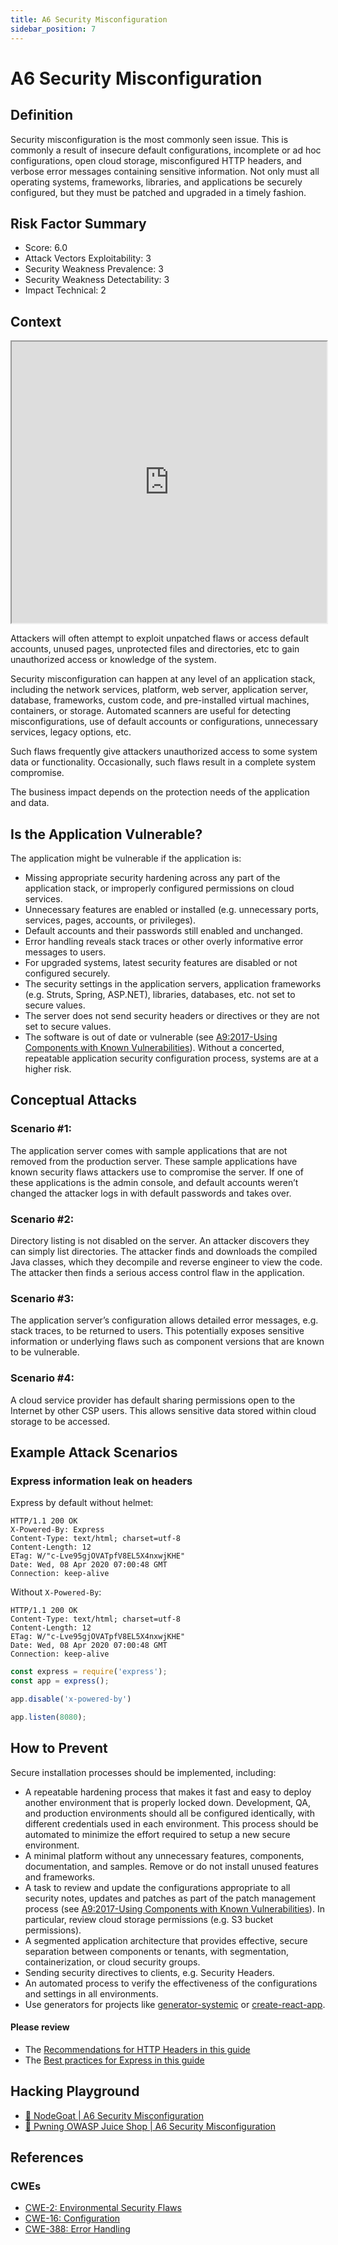 ```yaml
---
title: A6 Security Misconfiguration
sidebar_position: 7
---
```


# A6 Security Misconfiguration


## Definition

Security misconfiguration is the most commonly seen issue. This is commonly a result of insecure
default configurations, incomplete or ad hoc configurations, open cloud storage, misconfigured
HTTP headers, and verbose error messages containing sensitive information. Not only must all
operating systems, frameworks, libraries, and applications be securely configured, but they must
be patched and upgraded in a timely fashion.

## Risk Factor Summary

- Score: 6.0
- Attack Vectors Exploitability: 3
- Security Weakness Prevalence: 3
- Security Weakness Detectability: 3
- Impact Technical: 2

## Context

<iframe width="100%" height="450"
src="https://www.youtube.com/embed/JuGSUMtKTPU">
</iframe>


Attackers will often attempt to exploit
unpatched flaws or access default
accounts, unused pages, unprotected
files and directories, etc to gain
unauthorized access or knowledge of
the system.


Security misconfiguration can happen at any level of
an application stack, including the network services,
platform, web server, application server, database,
frameworks, custom code, and pre-installed virtual
machines, containers, or storage. Automated
scanners are useful for detecting misconfigurations,
use of default accounts or configurations,
unnecessary services, legacy options, etc.


Such flaws frequently give attackers
unauthorized access to some system
data or functionality. Occasionally,
such flaws result in a complete
system compromise.


The business impact depends on the
protection needs of the application
and data.

## Is the Application Vulnerable?

The application might be vulnerable if the application is:
- Missing appropriate security hardening across any part of the
application stack, or improperly configured permissions on
cloud services.
- Unnecessary features are enabled or installed (e.g.
unnecessary ports, services, pages, accounts, or privileges).
- Default accounts and their passwords still enabled and
unchanged.
- Error handling reveals stack traces or other overly informative
error messages to users.
- For upgraded systems, latest security features are disabled or
not configured securely.
- The security settings in the application servers, application
frameworks (e.g. Struts, Spring, ASP.NET), libraries,
databases, etc. not set to secure values.
- The server does not send security headers or directives or they
are not set to secure values.
- The software is out of date or vulnerable (see [A9:2017-Using
Components with Known Vulnerabilities](/owasp/a9_using_components_with_known_vulnerabilities)).
Without a concerted, repeatable application security
configuration process, systems are at a higher risk.

## Conceptual Attacks

### Scenario #1:
The application server comes with sample
applications that are not removed from the production server.
These sample applications have known security flaws attackers
use to compromise the server. If one of these applications is the
admin console, and default accounts weren’t changed the
attacker logs in with default passwords and takes over.

### Scenario #2:
Directory listing is not disabled on the server. An
attacker discovers they can simply list directories. The attacker
finds and downloads the compiled Java classes, which they
decompile and reverse engineer to view the code. The attacker
then finds a serious access control flaw in the application.

### Scenario #3: 
The application server’s configuration allows detailed error messages, e.g. stack traces, to be returned to users.
This potentially exposes sensitive information or underlying flaws
such as component versions that are known to be vulnerable.

### Scenario #4: 
A cloud service provider has default sharing
permissions open to the Internet by other CSP users. This allows
sensitive data stored within cloud storage to be accessed.

## Example Attack Scenarios

### Express information leak on headers

Express by default without helmet:

```
HTTP/1.1 200 OK
X-Powered-By: Express
Content-Type: text/html; charset=utf-8
Content-Length: 12
ETag: W/"c-Lve95gjOVATpfV8EL5X4nxwjKHE"
Date: Wed, 08 Apr 2020 07:00:48 GMT
Connection: keep-alive
```

Without `X-Powered-By`:
```
HTTP/1.1 200 OK
Content-Type: text/html; charset=utf-8
Content-Length: 12
ETag: W/"c-Lve95gjOVATpfV8EL5X4nxwjKHE"
Date: Wed, 08 Apr 2020 07:00:48 GMT
Connection: keep-alive
```

```js
const express = require('express');
const app = express();

app.disable('x-powered-by')

app.listen(8080);
```


## How to Prevent

Secure installation processes should be implemented, including:
- A repeatable hardening process that makes it fast and easy to
deploy another environment that is properly locked down.
Development, QA, and production environments should all be
configured identically, with different credentials used in each
environment. This process should be automated to minimize
the effort required to setup a new secure environment.
- A minimal platform without any unnecessary features,
components, documentation, and samples. Remove or do not
install unused features and frameworks.
- A task to review and update the configurations appropriate to
all security notes, updates and patches as part of the patch
management process (see [A9:2017-Using Components with
Known Vulnerabilities](/owasp/a9_using_components_with_known_vulnerabilities)). In particular, review cloud storage
permissions (e.g. S3 bucket permissions).
- A segmented application architecture that provides effective,
secure separation between components or tenants, with
segmentation, containerization, or cloud security groups.
- Sending security directives to clients, e.g. Security Headers.
- An automated process to verify the effectiveness of the
configurations and settings in all environments.
- Use generators for projects like [generator-systemic](https://github.com/onebeyond/generator-systemic) or [create-react-app](https://github.com/facebook/create-react-app).


#### Please review
- The [Recommendations for HTTP Headers in this guide](/http_headers/)
- The [Best practices for Express in this guide](/best_practices/express)



## Hacking Playground

- [🐐 NodeGoat | A6 Security Misconfiguration](https://nodegoat.herokuapp.com/tutorial/a6)
- [🧃 Pwning OWASP Juice Shop | A6 Security Misconfiguration](https://pwning.owasp-juice.shop/part2/security-misconfiguration.html)

## References

### CWEs

- [CWE-2: Environmental Security Flaws](https://cwe.mitre.org/data/definitions/2.html)
- [CWE-16: Configuration](https://cwe.mitre.org/data/definitions/16.html)
- [CWE-388: Error Handling](https://cwe.mitre.org/data/definitions/388.html)

